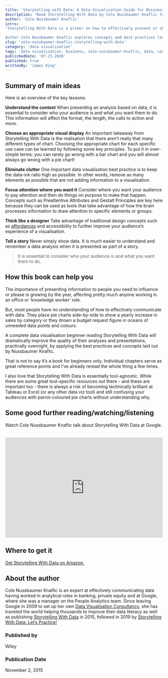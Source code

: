 ```yaml
---
title: 'Storytelling with Data: A Data Visualization Guide for Business Professionals'
description: 'Read Storytelling With Data by Cole Nussbaumer Knaflic to revolutionsie the way you work and communicate with data based on leveraging visual perception and simplicity.'
author: 'Cole Nussbaumer Knaflic'
intro:
'Storytelling With Data is a primer on how to effectively present or share data in a business context. 

Author Cole Nussbaumer Knaflic explores concepts and best practices learned throughout a career in data visualisation that has taken her from the People Analytics team at Google to setting up her own data visualisation consultancy and subsequently writing a book.'
slug: 'cole-nussbaumer-knaflic-storytelling-with-data'
category: 'data visualisation'
tags: 'data visualisation, business, cole-nussbaumer-knaflic, data, communication, design'
publishedDate: '07-23-2020'
published: true
writtenBy: 'James King'
---
```


## Summary of main ideas

Here is an overview of the key lessons: 

**Understand the context** When presenting an analysis based on data, it is essential to consider who your audience is and what you want them to do. This information will affect the format, the length, the calls to action and more.

**Choose an appropriate visual display** An important takeaway from Storytelling With Data is the realisation that there aren’t really that many different types of chart. Choosing the appropriate chart for each specific use case can be learned by following some key principles. To put it in over-simple terms: you can rarely go wrong with a bar chart and you will almost always go wrong with a pie chart!

**Eliminate clutter** One important data visualisation best practice is to keep the data-ink ratio high as possible. In other words, remove as many elements as possible that are not adding information to a visualisation.

**Focus attention where you want it** Consider where you want your audience to pay attention and then do things on purpose to make that happen. Concepts such as Preattentive Attributes and Gestalt Principles are key here because they can be used as tools that take advantage of how the brain processes information to draw attention to specific elements or groups.

**Think like a designer** Take advantage of traditional design concepts such as [affordances](https://www.interaction-design.org/literature/topics/affordances) and accessibility to further improve your audience’s experience of a visualisation.

**Tell a story** Never simply show data. It is much easier to understand and remember a data analysis when it is presented as part of a story. 

> It is essential to consider who your audience is and what you want them to do.

## How this book can help you

The importance of presenting information to people you need to influence or please is growing by the year, affecting pretty much anyone working in an office or ‘knowledge worker’ role. 

But, most people have no understanding of how to effectively communicate with data. They place pie charts side-by-side to show a yearly increase in sales by category or they drown a budget request figure in oceans of unneeded data points and colours.

A complete data visualisation beginner reading Storytelling With Data will dramatically improve the quality of their analyses and presentations, practically overnight, by applying the best practices and concepts laid out by Nussbaumer Knaflic. 

That is not to say it’s a book for beginners only. Individual chapters serve as great reference points and I’ve already reread the whole thing a few times.

I also love that Storytelling With Data is essentially tool-agnostic. While there are some great tool-specific resources out there - and these are important too - there is always a risk of becoming technically brilliant at Tableau or Excel (or any other data viz tool) and still confusing your audiences with parrot-coloured pie charts without understanding why.

## Some good further reading/watching/listening

Watch Cole Nussbaumer Knaflic talk about Storytelling With Data at Google. 

<br />
<iframe
  width="100%"
  height="320px"
  src="https://www.youtube.com/watch?v=8EMW7io4rSI"
  frameBorder="0"
  allow="accelerometer; autoplay; encrypted-media; gyroscope; picture-in-picture"
  allowFullScreen
></iframe>

## Where to get it

[Get Storytelling With Data on Amazon.](https://www.amazon.com/Cole-Nussbaumer-Knaflic/dp/1119002257/ref=sr_1_1?crid=1S1EDPWDSFB0U&dchild=1&keywords=storytelling+with+data&qid=1592072721&sprefix=storytelling%2Caps%2C404&sr=8-1)

## About the author

Cole Nussbaumer Knaflic is an expert at effectively communicating data having worked in analytical roles in banking, private equity and at Google, where she was a manager on the People Analytics team. Since leaving Google in 2009 to set up her own [Data Visualisation Consultancy](http://www.storytellingwithdata.com/), she has traveled the world helping thousands to improve their data literacy as well as publishing [Storytelling With Data](https://www.amazon.com/Cole-Nussbaumer-Knaflic/dp/1119002257/ref=sr_1_1?crid=1S1EDPWDSFB0U&dchild=1&keywords=storytelling+with+data&qid=1592072721&sprefix=storytelling%2Caps%2C404&sr=8-1) in 2015, followed in 2019 by [Storytelling With Data: Let’s Practice!](https://www.amazon.com/Storytelling-Data-Cole-Nussbaumer-Knaflic/dp/1119621496/ref=sr_1_1?crid=3U5UH7CO1VC2R&dchild=1&keywords=storytelling+with+data+lets+practice&qid=1594308945&s=books&sprefix=storytelling+with+data+le%2Cstripbooks-intl-ship%2C236&sr=1-1) 

### Published by

Wiley

### Publication Date

November 2, 2015
